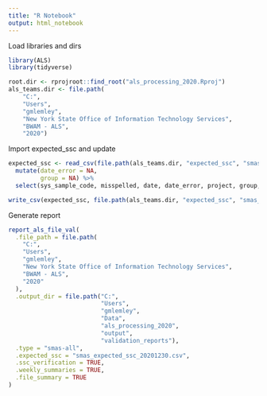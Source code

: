 ```yaml
---
title: "R Notebook"
output: html_notebook
---
```


Load libraries and dirs
```r
library(ALS)
library(tidyverse)

root.dir <- rprojroot::find_root("als_processing_2020.Rproj")
als_teams.dir <- file.path(
    "C:",
    "Users",
    "gmlemley",
    "New York State Office of Information Technology Services",
    "BWAM - ALS",
    "2020")

```

Import expected_ssc and update
```r
expected_ssc <- read_csv(file.path(als_teams.dir, "expected_ssc", "smas_expected_ssc_20201230.csv")) %>% 
  mutate(date_error = NA,
         group = NA) %>% 
  select(sys_sample_code, misspelled, date, date_error, project, group, data_collector, dec_sample_type, no_chemistry, why_no_chemistry)

write_csv(expected_ssc, file.path(als_teams.dir, "expected_ssc", "smas_expected_ssc_20201230.csv"))
```




Generate report
```r
report_als_file_val(
  .file_path = file.path(
    "C:",
    "Users",
    "gmlemley",
    "New York State Office of Information Technology Services",
    "BWAM - ALS",
    "2020"
  ),
  .output_dir = file.path("C:",
                          "Users",
                          "gmlemley",
                          "Data",
                          "als_processing_2020",
                          "output",
                          "validation_reports"),
  .type = "smas-all",
  .expected_ssc = "smas_expected_ssc_20201230.csv",
  .ssc_verification = TRUE,
  .weekly_summaries = TRUE,
  .file_summary = TRUE
)


```
